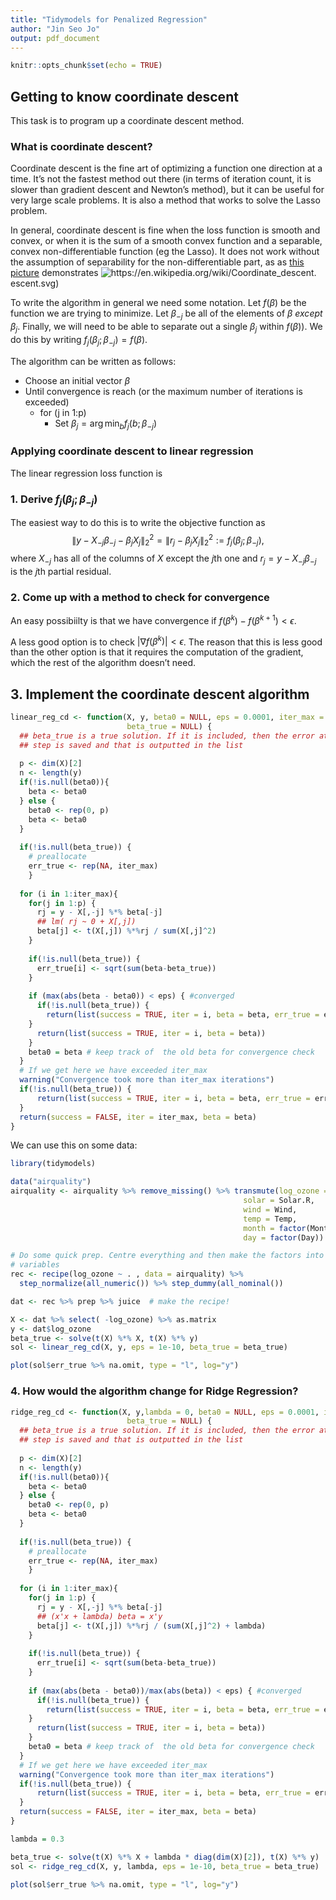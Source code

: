 ```yaml
---
title: "Tidymodels for Penalized Regression"
author: "Jin Seo Jo"
output: pdf_document
---
```


```r
knitr::opts_chunk$set(echo = TRUE)
```

## Getting to know coordinate descent
This task is to program up a coordinate descent method. 

### What is coordinate descent?
Coordinate descent is the fine art of optimizing a function one direction at a time. It's not the fastest method out there (in terms of iteration count, it is slower than gradient descent and Newton's method), but it can be useful for very large scale problems. It is also a method that works to solve the Lasso problem.

In general, coordinate descent is fine when the loss function is smooth and convex, or when it is the sum of a smooth convex function and a separable, convex non-differentiable function (eg the Lasso). It does not work without the assumption of separability for the non-differentiable part, as as [this picture](https://en.wikipedia.org/wiki/Coordinate_descent) demonstrates ![https://en.wikipedia.org/wiki/Coordinate_descent](coordinate_descent.png).
escent.svg) 

To write the algorithm in general we need some notation. Let $f(\beta)$ be the function we are trying to minimize. Let $\beta_{-j}$ be all of the elements of $\beta$ _except_ $\beta_j$. Finally, we will need to be able to separate out a single $\beta_j$ within $f(\beta))$. We do this by writing $f_j(\beta_j; \beta_{-j}) = f(\beta)$. 

The algorithm can be written as follows:

- Choose an initial vector $\beta$
- Until convergence is reach (or the maximum number of iterations is exceeded)
  - for (j in 1:p)
    - Set $\beta_j = \arg \min_b f_j(b; \beta_{-j})$
    
### Applying coordinate descent to linear regression

The linear regression loss function is 
\begin{align*}
f(\beta) &= \|y - X \beta \|_2^2 \\
&= y^T y - 2 y^TX\beta + \beta^TX^TX \beta.
\end{align*}

### 1. Derive $f_j(\beta_j; \beta_{-j})$

The easiest way to do this is to write the objective function as 
$$
 \| y - X_{-j} \beta_{-j} - \beta_j X_j\|_2^2 = \| r_j - \beta_j X_j\|_2^2 := f_j(\beta_j; \beta_{-j}),
$$
where $X_{-j}$ has all of the columns of $X$ except the $j$th one and $r_j = y - X_{-j}\beta_{-j}$ is the $j$th partial residual.

### 2. Come up with a method to check for convergence

An easy possibiilty is that we have convergence if $f(\beta^{k}) - f(\beta^{k+1}) < \epsilon$.  

A less good option is to check $|\nabla f(\beta^k)| < \epsilon$. The reason that this is less good than the other option is that 
it requires the computation of the gradient, which the rest of the algorithm doesn't need.

## 3. Implement the coordinate descent algorithm

```r
linear_reg_cd <- function(X, y, beta0 = NULL, eps = 0.0001, iter_max = 1000, 
                          beta_true = NULL) {
  ## beta_true is a true solution. If it is included, then the error at each
  ## step is saved and that is outputted in the list 
  
  p <- dim(X)[2]
  n <- length(y)
  if(!is.null(beta0)){
    beta <- beta0
  } else {
    beta0 <- rep(0, p)
    beta <- beta0
  }
  
  if(!is.null(beta_true)) {
    # preallocate
    err_true <- rep(NA, iter_max)
    }
  
  for (i in 1:iter_max){
    for(j in 1:p) {
      rj = y - X[,-j] %*% beta[-j]
      ## lm( rj ~ 0 + X[,j])
      beta[j] <- t(X[,j]) %*%rj / sum(X[,j]^2)
    }
    
    if(!is.null(beta_true)) {
      err_true[i] <- sqrt(sum(beta-beta_true))
    }
    
    if (max(abs(beta - beta0)) < eps) { #converged
      if(!is.null(beta_true)) {
        return(list(success = TRUE, iter = i, beta = beta, err_true = err_true))
    }
      return(list(success = TRUE, iter = i, beta = beta))
    }
    beta0 = beta # keep track of  the old beta for convergence check
  }
  # If we get here we have exceeded iter_max
  warning("Convergence took more than iter_max iterations")
  if(!is.null(beta_true)) {
      return(list(success = TRUE, iter = i, beta = beta, err_true = err_true))
  }
  return(success = FALSE, iter = iter_max, beta = beta)
}

```

We can use this on some data:
```r
library(tidymodels)

data("airquality")
airquality <- airquality %>% remove_missing() %>% transmute(log_ozone = log(Ozone),
                                                    solar = Solar.R,
                                                    wind = Wind,
                                                    temp = Temp,
                                                    month = factor(Month),
                                                    day = factor(Day))

# Do some quick prep. Centre everything and then make the factors into dummy
# variables
rec <- recipe(log_ozone ~ . , data = airquality) %>% 
  step_normalize(all_numeric()) %>% step_dummy(all_nominal())

dat <- rec %>% prep %>% juice  # make the recipe!

X <- dat %>% select( -log_ozone) %>% as.matrix
y <- dat$log_ozone
beta_true <- solve(t(X) %*% X, t(X) %*% y)
sol <- linear_reg_cd(X, y, eps = 1e-10, beta_true = beta_true)

plot(sol$err_true %>% na.omit, type = "l", log="y")


```

### 4. How would the algorithm change for Ridge Regression?
```r
ridge_reg_cd <- function(X, y,lambda = 0, beta0 = NULL, eps = 0.0001, iter_max = 1000, 
                          beta_true = NULL) {
  ## beta_true is a true solution. If it is included, then the error at each
  ## step is saved and that is outputted in the list 
  
  p <- dim(X)[2]
  n <- length(y)
  if(!is.null(beta0)){
    beta <- beta0
  } else {
    beta0 <- rep(0, p)
    beta <- beta0
  }
  
  if(!is.null(beta_true)) {
    # preallocate
    err_true <- rep(NA, iter_max)
    }
  
  for (i in 1:iter_max){
    for(j in 1:p) {
      rj = y - X[,-j] %*% beta[-j]
      ## (x'x + lambda) beta = x'y
      beta[j] <- t(X[,j]) %*%rj / (sum(X[,j]^2) + lambda)
    }
    
    if(!is.null(beta_true)) {
      err_true[i] <- sqrt(sum(beta-beta_true))
    }
    
    if (max(abs(beta - beta0))/max(abs(beta)) < eps) { #converged
      if(!is.null(beta_true)) {
        return(list(success = TRUE, iter = i, beta = beta, err_true = err_true))
    }
      return(list(success = TRUE, iter = i, beta = beta))
    }
    beta0 = beta # keep track of  the old beta for convergence check
  }
  # If we get here we have exceeded iter_max
  warning("Convergence took more than iter_max iterations")
  if(!is.null(beta_true)) {
      return(list(success = TRUE, iter = i, beta = beta, err_true = err_true))
  }
  return(success = FALSE, iter = iter_max, beta = beta)
}

lambda = 0.3

beta_true <- solve(t(X) %*% X + lambda * diag(dim(X)[2]), t(X) %*% y)
sol <- ridge_reg_cd(X, y, lambda, eps = 1e-10, beta_true = beta_true)

plot(sol$err_true %>% na.omit, type = "l", log="y")
```